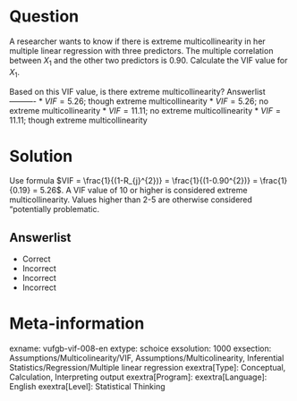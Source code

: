 Question
========

A researcher wants to know if there is extreme multicollinearity in her multiple linear regression with three predictors. The multiple correlation between $X_{1}$ and the other two predictors is 0.90. Calculate the VIF value for $X_{1}$.

Based on this VIF value, is there extreme multicollinearity? 
Answerlist
----------
* $VIF = 5.26$; though extreme multicollinearity
* $VIF = 5.26$; no extreme multicollinearity
* $VIF = 11.11$; no extreme multicollinearity
* $VIF = 11.11$; though extreme multicollinearity

Solution
========

Use formula $VIF = \frac{1}{(1-R_{j}^{2})} = \frac{1}{(1-0.90^{2})} = \frac{1}{0.19} = 5.26$. A VIF value of 10 or higher is considered extreme multicollinearity. Values higher than 2-5 are otherwise considered "potentially problematic.

Answerlist
----------
* Correct
* Incorrect
* Incorrect
* Incorrect

Meta-information
================
exname: vufgb-vif-008-en
extype: schoice
exsolution: 1000
exsection: Assumptions/Multicolinearity/VIF, Assumptions/Multicolinearity, Inferential Statistics/Regression/Multiple linear regression
exextra[Type]: Conceptual, Calculation, Interpreting output
exextra[Program]: 
exextra[Language]: English
exextra[Level]: Statistical Thinking
